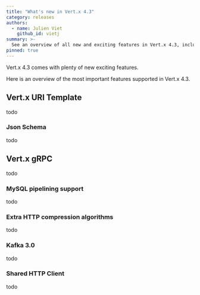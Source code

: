 ```yaml
---
title: "What's new in Vert.x 4.3"
category: releases
authors:
  - name: Julien Viet
    github_id: vietj
summary: >-
  See an overview of all new and exciting features in Vert.x 4.3, including ... and more.
pinned: true
---
```


Vert.x 4.3 comes with plenty of new exciting features.

Here is an overview of the most important features supported in Vert.x 4.3.

## Vert.x URI Template

todo

### Json Schema

todo

## Vert.x gRPC

todo

### MySQL pipelining support

todo

### Extra HTTP compression algorithms

todo

### Kafka 3.0

todo

### Shared HTTP Client

todo
